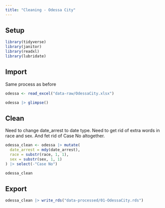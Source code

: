 ```yaml
---
title: "Cleaning - Odessa City"
---
```


## Setup

```r

library(tidyverse)
library(janitor)
library(readxl)
library(lubridate)
```

## Import 

Same process as before

```r
odessa <- read_excel("data-raw/OdessaCity.xlsx")

odessa |> glimpse()
```

## Clean

Need to change date_arrest to date type. Need to get rid of extra words in race and sex. And fet rid of Case No altogether. 

```r
odessa_clean <- odessa |> mutate(
  date_arrest = mdy(date_arrest),
  race = substr(race, 1, 1),
  sex = substr(sex, 1, 1)
) |> select(-"Case No")

odessa_clean
```

## Export

```r
odessa_clean |> write_rds("data-processed/01-OdessaCity.rds")
```

